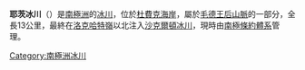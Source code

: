 {{coord|85|1|S|175|0|W|type:glacier_region:AQ|display=title}}

'''耶茨冰川'''（{{lang-en|Yeats Glacier}}）是[[南極洲|南極洲]]的[[冰川|冰川]]，位於[[杜費克海岸|杜費克海岸]]，屬於[[毛德王后山脈|毛德王后山脈]]的一部分，全長13公里，最終在[[洛克哈特嶺|洛克哈特嶺]]以北注入[[沙克爾頓冰川|沙克爾頓冰川]]，現時由[[南極條約體系|南極條約體系]]管理。

{{DEFAULTSORT:Yeats Glacier}}
[[Category:南極洲冰川|Category:南極洲冰川]]


{{DufekCoast-geo-stub}}